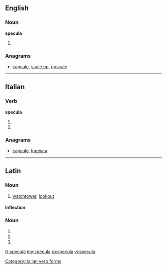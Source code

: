 {{also|spécula}}
==English==

===Noun===
'''specula'''

# {{plural of|speculum}}

===Anagrams===
* [[capsule#English|capsule]], [[scale up#English|scale up]], [[upscale#English|upscale]]

----

==Italian==

===Verb===
'''specula'''

# {{conjugation of|speculare||3|s|pres|ind|lang=it}}
# {{conjugation of|speculare||2|s|imp|lang=it}}

===Anagrams===
* [[capsule#Italian|capsule]], [[lupesca#Italian|lupesca]]

[[Category:Italian verb forms]]

----

==Latin==

===Noun===
{{la-noun|specula|speculae|speculae|f|first}}

# [[watchtower]], [[lookout]]

====Inflection====
{{la-decl-1st|specul}}

===Noun===
{{la-noun-form|specula}}

# {{inflection of|speculum|speculum|nom|p|lang=la}}
# {{inflection of|speculum|speculum|acc|p|lang=la}}
# {{inflection of|speculum|speculum|voc|p|lang=la}}

[[fr:specula]]
[[my:specula]]
[[ro:specula]]
[[vi:specula]]